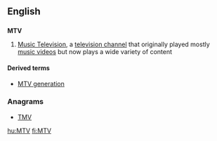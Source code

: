 ==English==
{{wikipedia}}

==={{initialism}}===
'''MTV'''

#[[w:MTV|Music Television]], a [[television channel]] that originally played mostly [[music video]]s but now plays a wide variety of content

====Derived terms====
*[[MTV generation]]

===Anagrams===
* [[TMV#English|TMV]]

[[hu:MTV]]
[[fi:MTV]]
